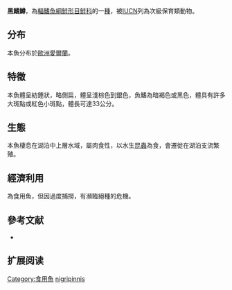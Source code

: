 {{NoteTA|G1=LS}}
{{Speciesbox
| name = 黑鰭鱒
| status = VU
| status_system = IUCN3.1
| image =
| image_width = 250px
| genus = Salmo
| species = nigripinnis
| authority = [[Günther|Günther]], 1866
| synonyms = 
}}

'''黑鰭鱒'''，為[[輻鰭魚綱|輻鰭魚綱]][[鮭形目|鮭形目]][[鮭科|鮭科]]的一[[種|種]]，被[[IUCN|IUCN]]列為次級保育類動物。

==分布==
本魚分布於[[歐洲|歐洲]][[愛爾蘭|愛爾蘭]]。

==特徵==
本魚體呈紡錘狀，略側扁，體呈淺棕色到銀色，魚鰭為暗褐色或黑色，體具有許多大斑點或紅色小斑點，體長可達33公分。

==生態==
本魚棲息在湖泊中上層水域，屬肉食性，以水生[[昆蟲|昆蟲]]為食，會遷徙在湖泊支流繁殖。

==經濟利用==
為食用魚，但因過度捕撈，有瀕臨絕種的危機。

==參考文献==
*{{FishBase_species|genus=Salmo|species=nigripinnis|year=2011|month=12}}

== 扩展阅读 ==
{{refbegin}}
{{wikispecies-inline|Salmo nigripinnis|黑鰭鱒}}
{{refend}}
{{Taxonbar|from=Q146152}}

[[Category:食用魚|Category:食用魚]]
[[Category:鱒屬|nigripinnis]]